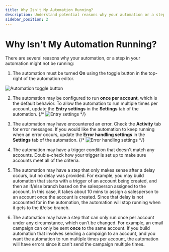 ```yaml
---
title: Why Isn't My Automation Running?
description: Understand potential reasons why your automation or a step within it might not be running as expected.
sidebar_position: 2
---
```


# Why Isn't My Automation Running?

There are several reasons why your automation, or a step in your automation might not be running:

1. The automation must be turned **On** using the toggle button in the top-right of the automation editor.

![Automation toggle button](/img/automations/faqs/automation-toggle-button.png)

2. The automation may be configured to run **once per account**, which is the default behavior. To allow the automation to run multiple times per account, update the **Entry settings** in the **Settings** tab of the automation.
{/* ![Entry settings](/img/automations/faqs/entry-settings.png) */}

3. The automation may have encountered an error. Check the **Activity** tab for error messages. If you would like the automation to keep running when an error occurs, update the **Error handling settings** in the **Settings** tab of the automation.
{/* ![Error handling settings](/img/automations/faqs/error-handling-settings.png) */}

4. The automation may have a trigger condition that doesn't match any accounts. Double-check how your trigger is set up to make sure accounts meet all of the criteria.

5. The automation may have a step that only makes sense after a delay occurs, but no delay was provided. For example, you may build automation that starts with a trigger of an account being created, and then an if/else branch based on the salesperson assigned to the account. In this case, it takes about 10 mins to assign a salesperson to an account once the account is created. Since that delay is not accounted for in the automation, the automation will stop running when it gets to the if/else branch.

6. The automation may have a step that can only run once per account under any circumstance, which can't be changed. For example, an email campaign can only be sent **once** to the same account. If you build automation that involves sending a campaign to an account, and you want the automation to run multiple times per account, the automation will have errors since it can't send the campaign multiple times.